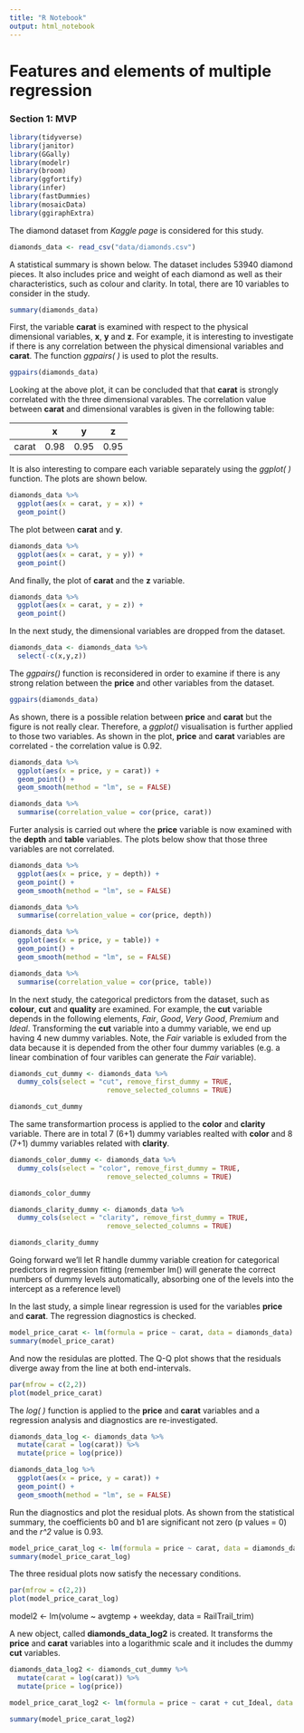 ```yaml
---
title: "R Notebook"
output: html_notebook
---
```


# Features and elements of multiple regression

### Section 1: MVP

```r
library(tidyverse)
library(janitor)
library(GGally)
library(modelr)
library(broom)
library(ggfortify)
library(infer)
library(fastDummies)
library(mosaicData)
library(ggiraphExtra)
```


The diamond dataset from *Kaggle page* is considered for this study. 
```r
diamonds_data <- read_csv("data/diamonds.csv")
```

A statistical summary is shown below. The dataset includes 53940 diamond pieces. It also includes price and weight of each diamond as well as their characteristics, such as colour and clarity. In total, there are 10 variables to consider in the study.   
```r
summary(diamonds_data)
```


First, the variable **carat** is examined with respect to the physical dimensional variables, **x**, **y** and **z**. For example, it is interesting to investigate if there is any correlation between the physical dimensional variables and **carat**. The function *ggpairs( )* is used to plot the results.
```r
ggpairs(diamonds_data)
```

Looking at the above plot, it can be concluded that that **carat** is strongly correlated with the three dimensional varables. The correlation value between **carat** and dimensional varables is given in the following table:

|       | x    | y    | z    |
|-------|------|------|------|
| carat | 0.98 | 0.95 | 0.95 |

It is also interesting to compare each variable separately using the *ggplot( )* function. The plots are shown below.
```r
diamonds_data %>%
  ggplot(aes(x = carat, y = x)) +
  geom_point() 
```

The plot between **carat** and **y**.
```r
diamonds_data %>%
  ggplot(aes(x = carat, y = y)) +
  geom_point() 
```
And finally, the plot of **carat** and the **z** variable.
```r
diamonds_data %>%
  ggplot(aes(x = carat, y = z)) +
  geom_point() 
```


In the next study, the dimensional variables are dropped from the dataset. 
```r
diamonds_data <- diamonds_data %>%
  select(-c(x,y,z))
```

The *ggpairs()* function is reconsidered in order to examine if there is any strong relation between the **price** and other variables from the dataset. 
```r
ggpairs(diamonds_data)
```

As shown, there is a possible relation between **price** and **carat** but the figure is not really clear. Therefore, a *ggplot()* visualisation is further applied to those two variables. As shown in the plot, **price** and **carat** variables are correlated - the correlation value is 0.92.
```r
diamonds_data %>%
  ggplot(aes(x = price, y = carat)) +
  geom_point() +
  geom_smooth(method = "lm", se = FALSE)
```

```r
diamonds_data %>% 
  summarise(correlation_value = cor(price, carat))
```

Furter analysis is carried out where the **price** variable is now examined with the **depth** and **table** variables. The plots below show that those three variables are not correlated. 
```r
diamonds_data %>%
  ggplot(aes(x = price, y = depth)) +
  geom_point() +
  geom_smooth(method = "lm", se = FALSE)

diamonds_data %>% 
  summarise(correlation_value = cor(price, depth))
```

```r
diamonds_data %>%
  ggplot(aes(x = price, y = table)) +
  geom_point() +
  geom_smooth(method = "lm", se = FALSE)

diamonds_data %>% 
  summarise(correlation_value = cor(price, table))
```



In the next study, the categorical predictors from the dataset, such as **colour**, **cut** and **quality** are examined. For example, the **cut** variable depends in the following elements, *Fair*, *Good*, *Very Good*, *Premium* and *Ideal*. Transforming the **cut** variable into a dummy variable, we end up having 4 new dummy variables. Note, the *Fair* variable is exluded from the data because it is depended from the other four dummy variables (e.g. a linear combination of four varibles can generate the *Fair* variable).
```r
diamonds_cut_dummy <- diamonds_data %>% 
  dummy_cols(select = "cut", remove_first_dummy = TRUE,
                        remove_selected_columns = TRUE)

diamonds_cut_dummy
```

The same transformartion process is applied to the **color** and **clarity** variable. There are in total 7 (6+1) dummy variables realted with **color** and 8 (7+1) dummy variables related with **clarity**.
```r
diamonds_color_dummy <- diamonds_data %>% 
  dummy_cols(select = "color", remove_first_dummy = TRUE,
                        remove_selected_columns = TRUE)

diamonds_color_dummy 
```

```r
diamonds_clarity_dummy <- diamonds_data %>% 
  dummy_cols(select = "clarity", remove_first_dummy = TRUE,
                        remove_selected_columns = TRUE)

diamonds_clarity_dummy 
```


Going forward we’ll let R handle dummy variable creation for categorical predictors in regression fitting (remember lm() will generate the correct numbers of dummy levels automatically, absorbing one of the levels into the intercept as a reference level)


In the last study, a simple linear regression is used for the variables **price** and **carat**. The regression diagnostics is checked.
```r
model_price_carat <- lm(formula = price ~ carat, data = diamonds_data)
summary(model_price_carat)
```

And now the residulas are plotted. The Q-Q plot shows that the residuals diverge away from the line at both end-intervals. 
```r
par(mfrow = c(2,2))
plot(model_price_carat)
```


The *log( )* function is applied to the **price** and **carat** variables and a regression analysis and diagnostics are re-investigated.
```r
diamonds_data_log <- diamonds_data %>% 
  mutate(carat = log(carat)) %>% 
  mutate(price = log(price))
```

```r
diamonds_data_log %>% 
  ggplot(aes(x = price, y = carat)) +
  geom_point() +
  geom_smooth(method = "lm", se = FALSE)
```

Run the diagnostics and plot the residual plots. As shown from the statistical summary,
the coefficients b0 and b1 are significant not zero (p values = 0) and the *r^2* value is 0.93.
```r
model_price_carat_log <- lm(formula = price ~ carat, data = diamonds_data_log )
summary(model_price_carat_log)
```

The three residual plots now satisfy the necessary conditions. 
```r
par(mfrow = c(2,2))
plot(model_price_carat_log)
```







model2 <- lm(volume ~ avgtemp + weekday, data = RailTrail_trim)

A new object, called **diamonds_data_log2** is created. It transforms the **price** and **carat** variables into a logarithmic scale and it includes the dummy **cut** variables.
```r
diamonds_data_log2 <- diamonds_cut_dummy %>% 
  mutate(carat = log(carat)) %>% 
  mutate(price = log(price))
```


```r
model_price_carat_log2 <- lm(formula = price ~ carat + cut_Ideal, data = diamonds_data_log2)

summary(model_price_carat_log2)
```



 

 
 